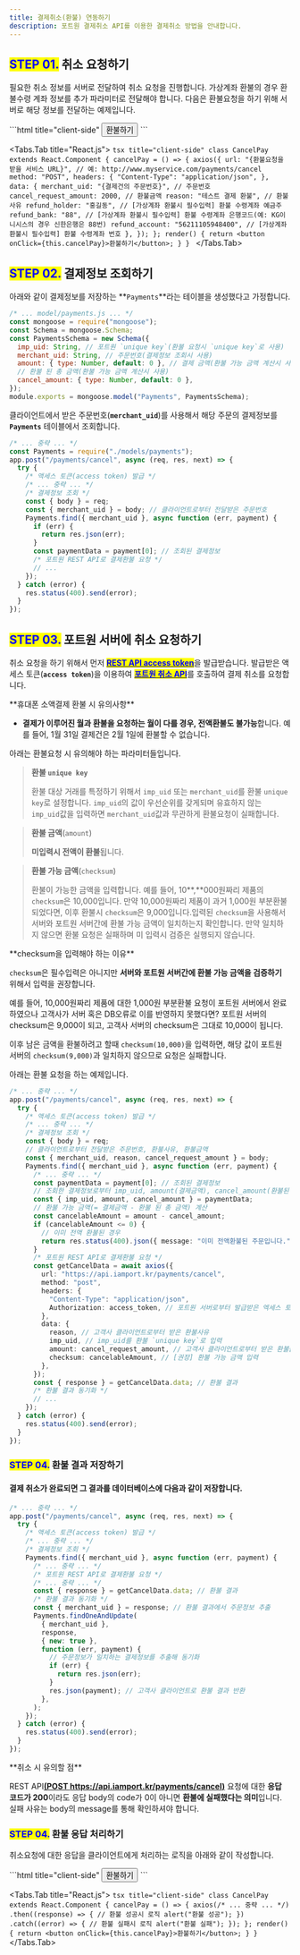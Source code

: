 ```yaml
---
title: 결제취소(환불) 연동하기
description: 포트원 결제취소 API를 이용한 결제취소 방법을 안내합니다.
---
```



## <mark style="color:blue;">**STEP 01.**</mark> 취소 요청하기

필요한 취소 정보를 서버로 전달하여 취소 요청을 진행합니다. 가상계좌 환불의 경우 환불수령 계좌 정보를
추가 파라미터로 전달해야 합니다. 다음은 환불요청을 하기 위해 서버로 해당 정보를 전달하는 예제입니다.

<Tabs>
  <Tabs.Tab title="HTML">
    ```html title="client-side"
    <button onclick="cancelPay()">환불하기</button>
    <script
      src="https://code.jquery.com/jquery-3.3.1.min.js"
      integrity="sha256-FgpCb/KJQlLNfOu91ta32o/NMZxltwRo8QtmkMRdAu8="
      crossorigin="anonymous"
    ></script>
    <script>
      function cancelPay() {
        jQuery.ajax({
          // 예: http://www.myservice.com/payments/cancel
          "url": "{환불정보를 수신할 고객사 서비스 URL}",
          "type": "POST",
          "contentType": "application/json",
          "data": JSON.stringify({
            "merchant_uid": "{결제건의 주문번호}", // 예: ORD20180131-0000011
            "cancel_request_amount": 2000, // 환불금액
            "reason": "테스트 결제 환불" // 환불사유
            // [가상계좌 환불시 필수입력] 환불 수령계좌 예금주
            "refund_holder": "홍길동",
            // [가상계좌 환불시 필수입력] 환불 수령계좌 은행코드(예: KG이니시스의 경우 신한은행은 88번)
            "refund_bank": "88"
            // [가상계좌 환불시 필수입력] 환불 수령계좌 번호
            "refund_account": "56211105948400"
          }),
          "dataType": "json"
        });
      }
    </script>
    ```
  </Tabs.Tab>

  <Tabs.Tab title="React.js">
    ```tsx title="client-side"
    class CancelPay extends React.Component {
      cancelPay = () => {
        axios({
          url: "{환불요청을 받을 서비스 URL}", // 예: http://www.myservice.com/payments/cancel
          method: "POST",
          headers: {
            "Content-Type": "application/json",
          },
          data: {
            merchant_uid: "{결제건의 주문번호}", // 주문번호
            cancel_request_amount: 2000, // 환불금액
            reason: "테스트 결제 환불", // 환불사유
            refund_holder: "홍길동", // [가상계좌 환불시 필수입력] 환불 수령계좌 예금주
            refund_bank: "88", // [가상계좌 환불시 필수입력] 환불 수령계좌 은행코드(예: KG이니시스의 경우 신한은행은 88번)
            refund_account: "56211105948400", // [가상계좌 환불시 필수입력] 환불 수령계좌 번호
          },
        });
      };
      render() {
        return <button onClick={this.cancelPay}>환불하기</button>;
      }
    }
    ```
  </Tabs.Tab>
</Tabs>

## <mark style="color:blue;">**STEP 02.**</mark> 결제정보 조회하기

아래와 같이 결제정보를 저장하는 \*\*`Payments`\*\*라는 테이블을 생성했다고 가정합니다.

```js title="server-side"
/* ... model/payments.js ... */
const mongoose = require("mongoose");
const Schema = mongoose.Schema;
const PaymentsSchema = new Schema({
  imp_uid: String, // 포트원 `unique key`(환불 요청시 `unique key`로 사용)
  merchant_uid: String, // 주문번호(결제정보 조회시 사용)
  amount: { type: Number, default: 0 }, // 결제 금액(환불 가능 금액 계산시 사용)
  // 환불 된 총 금액(환불 가능 금액 계산시 사용)
  cancel_amount: { type: Number, default: 0 },
});
module.exports = mongoose.model("Payments", PaymentsSchema);
```

클라이언트에서 받은 주문번호(**`merchant_uid`**)를 사용해서 해당 주문의 결제정보를 **`Payments`** 테이블에서 조회합니다.

```js title="server-side"
/* ... 중략 ... */
const Payments = require("./models/payments");
app.post("/payments/cancel", async (req, res, next) => {
  try {
    /* 액세스 토큰(access token) 발급 */
    /* ... 중략 ... */
    /* 결제정보 조회 */
    const { body } = req;
    const { merchant_uid } = body; // 클라이언트로부터 전달받은 주문번호
    Payments.find({ merchant_uid }, async function (err, payment) {
      if (err) {
        return res.json(err);
      }
      const paymentData = payment[0]; // 조회된 결제정보
      /* 포트원 REST API로 결제환불 요청 */
      // ...
    });
  } catch (error) {
    res.status(400).send(error);
  }
});
```

## <mark style="color:blue;">**STEP 03.**</mark> **포트원 서버에 취소 요청하기**

취소 요청을 하기 위해서 먼저 [<mark style="color:blue;">**REST API access token**</mark>](../../../../api/rest-api-access-token)을
발급받습니다. 발급받은 액세스 토큰(**`access token`**)을 이용하여
[<mark style="color:blue;">**포트원 취소 API**</mark>](../../../../api/api-1/api)를 호출하여 결제 취소를 요청합니다.

<Hint style="info">
  **휴대폰 소액결제 환불 시 유의사항**

  - **결제가 이루어진 월과 환불을 요청하는 월이 다를 경우, 전액환불도 불가능**합니다. 예를 들어, 1월 31일 결제건은 2월 1일에 환불할 수 없습니다.
</Hint>

아래는 환불요청 시 유의해야 하는 파라미터들입니다.

> **환불 `unique key`**
>
> 환불 대상 거래를 특정하기 위해서 `imp_uid` 또는 `merchant_uid`를 환불 `unique key`로 설정합니다.
> `imp_uid`의 값이 우선순위를 갖게되며 유효하지 않는 `imp_uid`값을 입력하면 `merchant_uid`값과
> 무관하게 환불요청이 실패합니다.

> **환불 금액**(`amount`)
>
> **미입력시 전액이 환불**됩니다.

> **환불 가능 금액**(`checksum`)
>
> 환불이 가능한 금액을 입력합니다. 예를 들어, 10\*\*,\*\*000원짜리 제품의 `checksum`은 10,000입니다.
> 만약 10,000원짜리 제품이 과거 1,000원 부분환불 되었다면, 이후 환불시 `checksum`은
> 9,000입니다.입력된 `checksum`을 사용해서 서버와 포트원 서버간에 환불 가능 금액이 일치하는지
> 확인합니다. 만약 일치하지 않으면 환불 요청은 실패하며 미 입력시 검증은 실행되지 않습니다.

<Hint style="warning">
  **checksum을 입력해야 하는 이유**

  `checksum`은 필수입력은 아니지만 **서버와 포트원 서버간에 환불 가능 금액을 검증하기** 위해서 입력을 권장합니다.

  예를 들어, 10,000원짜리 제품에 대한 1,000원 부분환불 요청이 포트원 서버에서 완료하였으나 고객사가 서버 혹은 DB오류로 이를 반영하지 못했다면? 포트원 서버의 checksum은 9,000이 되고, 고객사 서버의 checksum은 그대로 10,000이 됩니다.

  이후 남은 금액을 환불하려고 할때 `checksum(10,000)`을 입력하면, 해당 값이 포트원 서버의 `checksum(9,000)`과 일치하지 않으므로 요청은 실패합니다.
</Hint>

아래는 환불 요청을 하는 예제입니다.

```ts title="Node.js"
/* ... 중략 ... */
app.post("/payments/cancel", async (req, res, next) => {
  try {
    /* 액세스 토큰(access token) 발급 */
    /* ... 중략 ... */
    /* 결제정보 조회 */
    const { body } = req;
    // 클라이언트로부터 전달받은 주문번호, 환불사유, 환불금액
    const { merchant_uid, reason, cancel_request_amount } = body;
    Payments.find({ merchant_uid }, async function (err, payment) {
      /* ... 중략 ... */
      const paymentData = payment[0]; // 조회된 결제정보
      // 조회한 결제정보로부터 imp_uid, amount(결제금액), cancel_amount(환불된 총 금액) 추출
      const { imp_uid, amount, cancel_amount } = paymentData;
      // 환불 가능 금액(= 결제금액 - 환불 된 총 금액) 계산
      const cancelableAmount = amount - cancel_amount;
      if (cancelableAmount <= 0) {
        // 이미 전액 환불된 경우
        return res.status(400).json({ message: "이미 전액환불된 주문입니다." });
      }
      /* 포트원 REST API로 결제환불 요청 */
      const getCancelData = await axios({
        url: "https://api.iamport.kr/payments/cancel",
        method: "post",
        headers: {
          "Content-Type": "application/json",
          Authorization: access_token, // 포트원 서버로부터 발급받은 엑세스 토큰
        },
        data: {
          reason, // 고객사 클라이언트로부터 받은 환불사유
          imp_uid, // imp_uid를 환불 `unique key`로 입력
          amount: cancel_request_amount, // 고객사 클라이언트로부터 받은 환불금액
          checksum: cancelableAmount, // [권장] 환불 가능 금액 입력
        },
      });
      const { response } = getCancelData.data; // 환불 결과
      /* 환불 결과 동기화 */
      // ...
    });
  } catch (error) {
    res.status(400).send(error);
  }
});
```

### <mark style="color:blue;">**STEP 04.**</mark> 환불 결과 저장하기

#### 결제 취소가 완료되면 그 결과를 데이터베이스에 다음과 같이 저장합니다.

```ts title="Node.js"
/* ... 중략 ... */
app.post("/payments/cancel", async (req, res, next) => {
  try {
    /* 액세스 토큰(access token) 발급 */
    /* ... 중략 ... */
    /* 결제정보 조회 */
    Payments.find({ merchant_uid }, async function (err, payment) {
      /* ... 중략 ... */
      /* 포트원 REST API로 결제환불 요청 */
      /* ... 중략 ... */
      const { response } = getCancelData.data; // 환불 결과
      /* 환불 결과 동기화 */
      const { merchant_uid } = response; // 환불 결과에서 주문정보 추출
      Payments.findOneAndUpdate(
        { merchant_uid },
        response,
        { new: true },
        function (err, payment) {
          // 주문정보가 일치하는 결제정보를 추출해 동기화
          if (err) {
            return res.json(err);
          }
          res.json(payment); // 고객사 클라이언트로 환불 결과 반환
        },
      );
    });
  } catch (error) {
    res.status(400).send(error);
  }
});
```

<Hint style="warning">
  **취소 시 유의할 점**

  REST API[**(POST https://api.iamport.kr/payments/cancel)**](../../../../api/api-1/api) 요청에 대한 **응답 코드가 200**이라도 응답 body의 code가 0이 아니면 **환불에 실패했다는 의미**입니다. 실패 사유는 body의 message를 통해 확인하셔야 합니다.
</Hint>

### <mark style="color:blue;">**STEP 04.**</mark> 환불 응답 처리하기

취소요청에 대한 응답을 클라이언트에게 처리하는 로직을 아래와 같이 작성합니다.

<Tabs>
  <Tabs.Tab title="HTML">
    ```html title="client-side"
    <button onclick="cancelPay()">환불하기</button>
    <script
      src="https://code.jquery.com/jquery-3.3.1.min.js"
      integrity="sha256-FgpCb/KJQlLNfOu91ta32o/NMZxltwRo8QtmkMRdAu8="
      crossorigin="anonymous"
    ></script>
    <!-- jQuery CDN --->
    <script>
      function cancelPay() {
        jQuery
          .ajax({
            /* ... 중략 ... */
          })
          .done(function (result) {
            // 환불 성공시 로직
            alert("환불 성공");
          })
          .fail(function (error) {
            // 환불 실패시 로직
            alert("환불 실패");
          });
      }
    </script>
    ```
  </Tabs.Tab>

  <Tabs.Tab title="React.js">
    ```tsx title="client-side"
    class CancelPay extends React.Component {
      cancelPay = () => {
        axios(/* ... 중략 ... */)
          .then((response) => {
            // 환불 성공시 로직
            alert("환불 성공");
          })
          .catch((error) => {
            // 환불 실패시 로직
            alert("환불 실패");
          });
      };
      render() {
        return <button onClick={this.cancelPay}>환불하기</button>;
      }
    }
    ```
  </Tabs.Tab>
</Tabs>
